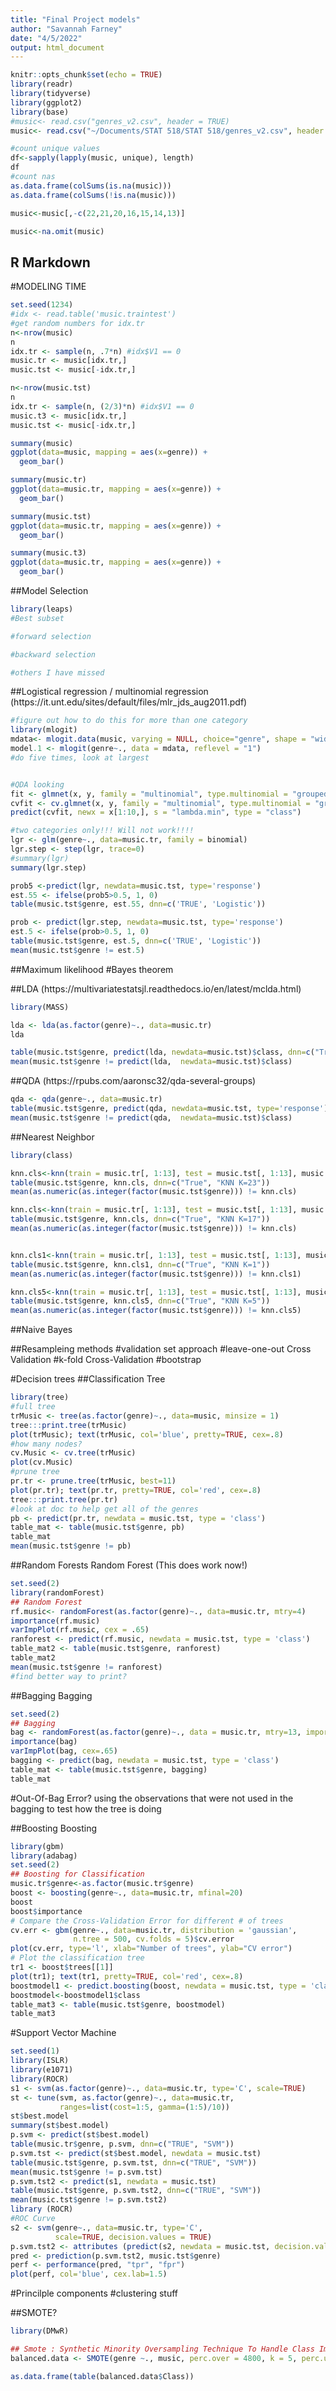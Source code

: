 ```yaml
---
title: "Final Project models"
author: "Savannah Farney"
date: "4/5/2022"
output: html_document
---
```


```r
knitr::opts_chunk$set(echo = TRUE)
library(readr)
library(tidyverse)
library(ggplot2)
library(base)
#music<- read.csv("genres_v2.csv", header = TRUE)
music<- read.csv("~/Documents/STAT 518/STAT 518/genres_v2.csv", header = TRUE) 

#count unique values
df<-sapply(lapply(music, unique), length)
df
#count nas
as.data.frame(colSums(is.na(music)))
as.data.frame(colSums(!is.na(music)))

music<-music[,-c(22,21,20,16,15,14,13)]

music<-na.omit(music)

```

## R Markdown

#MODELING TIME

```r
set.seed(1234)
#idx <- read.table('music.traintest')
#get random numbers for idx.tr
n<-nrow(music)
n
idx.tr <- sample(n, .7*n) #idx$V1 == 0
music.tr <- music[idx.tr,]
music.tst <- music[-idx.tr,]

n<-nrow(music.tst)
n
idx.tr <- sample(n, (2/3)*n) #idx$V1 == 0
music.t3 <- music[idx.tr,]
music.tst <- music[-idx.tr,]

summary(music)
ggplot(data=music, mapping = aes(x=genre)) +
  geom_bar()

summary(music.tr)
ggplot(data=music.tr, mapping = aes(x=genre)) +
  geom_bar()

summary(music.tst)
ggplot(data=music.tr, mapping = aes(x=genre)) +
  geom_bar()

summary(music.t3)
ggplot(data=music.tr, mapping = aes(x=genre)) +
  geom_bar()


```


##Model Selection

```r
library(leaps)
#Best subset

#forward selection

#backward selection

#others I have missed
```

##Logistical regression / multinomial regression
(https://it.unt.edu/sites/default/files/mlr_jds_aug2011.pdf)


```r
#figure out how to do this for more than one category
library(mlogit)
mdata<- mlogit.data(music, varying = NULL, choice="genre", shape = "wide")
model.1 <- mlogit(genre~., data = mdata, reflevel = "1")
#do five times, look at largest


#QDA looking
fit <- glmnet(x, y, family = "multinomial", type.multinomial = "grouped") plot(fit, xvar = "lambda", label = TRUE, type.coef = "2norm")
cvfit <- cv.glmnet(x, y, family = "multinomial", type.multinomial = "grouped") plot(cvfit)
predict(cvfit, newx = x[1:10,], s = "lambda.min", type = "class")
```

```r
#two categories only!!! Will not work!!!!
lgr <- glm(genre~., data=music.tr, family = binomial)
lgr.step <- step(lgr, trace=0)
#summary(lgr)
summary(lgr.step)

prob5 <-predict(lgr, newdata=music.tst, type='response')
est.55 <- ifelse(prob5>0.5, 1, 0)
table(music.tst$genre, est.55, dnn=c('TRUE', 'Logistic'))

prob <- predict(lgr.step, newdata=music.tst, type='response')
est.5 <- ifelse(prob>0.5, 1, 0)
table(music.tst$genre, est.5, dnn=c('TRUE', 'Logistic'))
mean(music.tst$genre != est.5)
```

##Maximum likelihood
  #Bayes theorem

##LDA
(https://multivariatestatsjl.readthedocs.io/en/latest/mclda.html)
```r
library(MASS)

lda <- lda(as.factor(genre)~., data=music.tr)
lda

table(music.tst$genre, predict(lda, newdata=music.tst)$class, dnn=c("True", "LDA"))
mean(music.tst$genre != predict(lda,  newdata=music.tst)$class)
```

##QDA
(https://rpubs.com/aaronsc32/qda-several-groups)
```r
qda <- qda(genre~., data=music.tr)
table(music.tst$genre, predict(qda, newdata=music.tst, type='response')$class, dnn=c("True", "QDA"))
mean(music.tst$genre != predict(qda,  newdata=music.tst)$class)
```

##Nearest Neighbor
```r
library(class)

knn.cls<-knn(train = music.tr[, 1:13], test = music.tst[, 1:13], music.tr[, 14], k=23)
table(music.tst$genre, knn.cls, dnn=c("True", "KNN K=23"))
mean(as.numeric(as.integer(factor(music.tst$genre))) != knn.cls)

knn.cls<-knn(train = music.tr[, 1:13], test = music.tst[, 1:13], music.tr[, 14], k=17)
table(music.tst$genre, knn.cls, dnn=c("True", "KNN K=17"))
mean(as.numeric(as.integer(factor(music.tst$genre))) != knn.cls)


knn.cls1<-knn(train = music.tr[, 1:13], test = music.tst[, 1:13], music.tr[, 14], k=1)
table(music.tst$genre, knn.cls1, dnn=c("True", "KNN K=1"))
mean(as.numeric(as.integer(factor(music.tst$genre))) != knn.cls1)

knn.cls5<-knn(train = music.tr[, 1:13], test = music.tst[, 1:13], music.tr[, 14], k=5)
table(music.tst$genre, knn.cls5, dnn=c("True", "KNN K=5"))
mean(as.numeric(as.integer(factor(music.tst$genre))) != knn.cls5)
```

##Naive Bayes

##Resampleing methods
  #validation set approach
  #leave-one-out Cross Validation
  #k-fold Cross-Validation
  #bootstrap

#Decision trees
##Classification Tree
```r
library(tree)
#full tree
trMusic <- tree(as.factor(genre)~., data=music, minsize = 1)
tree:::print.tree(trMusic)
plot(trMusic); text(trMusic, col='blue', pretty=TRUE, cex=.8)
#how many nodes?
cv.Music <- cv.tree(trMusic)
plot(cv.Music)
#prune tree
pr.tr <- prune.tree(trMusic, best=11)
plot(pr.tr); text(pr.tr, pretty=TRUE, col='red', cex=.8)
tree:::print.tree(pr.tr)
#look at doc to help get all of the genres
pb <- predict(pr.tr, newdata = music.tst, type = 'class')
table_mat <- table(music.tst$genre, pb)
table_mat
mean(music.tst$genre != pb)
```

##Random Forests
Random Forest (This does work now!)

```r
set.seed(2)
library(randomForest)
## Random Forest
rf.music<- randomForest(as.factor(genre)~., data=music.tr, mtry=4)
importance(rf.music)
varImpPlot(rf.music, cex = .65)
ranforest <- predict(rf.music, newdata = music.tst, type = 'class')
table_mat2 <- table(music.tst$genre, ranforest)
table_mat2
mean(music.tst$genre != ranforest)
#find better way to print?
```

##Bagging
Bagging
```r
set.seed(2)
## Bagging 
bag <- randomForest(as.factor(genre)~., data = music.tr, mtry=13, importance = TRUE, proximity = TRUE)
importance(bag)
varImpPlot(bag, cex=.65)
bagging <- predict(bag, newdata = music.tst, type = 'class')
table_mat <- table(music.tst$genre, bagging)
table_mat
```

#Out-Of-Bag Error?
using the observations that were not used in the bagging to test how the tree is doing

##Boosting
Boosting
```r
library(gbm)
library(adabag)
set.seed(2)
## Boosting for Classification
music.tr$genre<-as.factor(music.tr$genre)
boost <- boosting(genre~., data=music.tr, mfinal=20)
boost
boost$importance
# Compare the Cross-Validation Error for different # of trees
cv.err <- gbm(genre~., data=music.tr, distribution = 'gaussian', 
              n.tree = 500, cv.folds = 5)$cv.error
plot(cv.err, type='l', xlab="Number of trees", ylab="CV error")
# Plot the classification tree
tr1 <- boost$trees[[1]]
plot(tr1); text(tr1, pretty=TRUE, col='red', cex=.8)
boostmodel1 <- predict.boosting(boost, newdata = music.tst, type = 'class')
boostmodel<-boostmodel1$class
table_mat3 <- table(music.tst$genre, boostmodel)
table_mat3
```


#Support Vector Machine

```r
set.seed(1)
library(ISLR)
library(e1071)
library(ROCR)
s1 <- svm(as.factor(genre)~., data=music.tr, type='C', scale=TRUE)
st <- tune(svm, as.factor(genre)~., data=music.tr,
           ranges=list(cost=1:5, gamma=(1:5)/10))
st$best.model
summary(st$best.model)
p.svm <- predict(st$best.model)
table(music.tr$genre, p.svm, dnn=c("TRUE", "SVM"))
p.svm.tst <- predict(st$best.model, newdata = music.tst)
table(music.tst$genre, p.svm.tst, dnn=c("TRUE", "SVM"))
mean(music.tst$genre != p.svm.tst)
p.svm.tst2 <- predict(s1, newdata = music.tst)
table(music.tst$genre, p.svm.tst2, dnn=c("TRUE", "SVM"))
mean(music.tst$genre != p.svm.tst2)
library (ROCR)
#ROC Curve
s2 <- svm(genre~., data=music.tr, type='C', 
          scale=TRUE, decision.values = TRUE)
p.svm.tst2 <- attributes (predict(s2, newdata = music.tst, decision.values = T))$decision.values
pred <- prediction(p.svm.tst2, music.tst$genre)
perf <- performance(pred, "tpr", "fpr")
plot(perf, col='blue', cex.lab=1.5)
```


#Princilple components
#clustering stuff

##SMOTE?

```r
library(DMwR)

## Smote : Synthetic Minority Oversampling Technique To Handle Class Imbalancy In Binary Classification
balanced.data <- SMOTE(genre ~., music, perc.over = 4800, k = 5, perc.under = 1000)

as.data.frame(table(balanced.data$Class))

```


